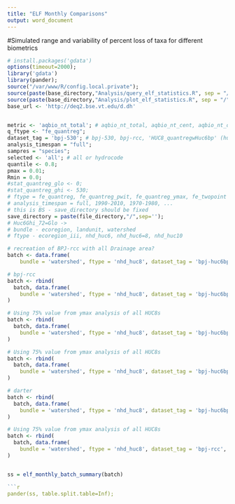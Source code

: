 ```yaml
---
title: "ELF Monthly Comparisons"
output: word_document
---
```

#Simulated range and variability of percent loss of taxa for different biometrics


```r
# install.packages('gdata')
options(timeout=2000);
library('gdata')
library(pander);
source("/var/www/R/config.local.private");
source(paste(base_directory,"Analysis/query_elf_statistics.R", sep = "/")); 
source(paste(base_directory,"Analysis/plot_elf_statistics.R", sep = "/")); 
base_url <- 'http://deq2.bse.vt.edu/d.dh'


metric <- 'aqbio_nt_total'; # aqbio_nt_total, aqbio_nt_cent, aqbio_nt_darter, aqbio_nt_benins
q_ftype <- "fe_quantreg";
dataset_tag = 'bpj-530'; # bpj-530, bpj-rcc, 'HUC8_quantregwHuc6bp' (huc 6)
analysis_timespan = "full";
sampres = "species";
selected <- 'all'; # all or hydrocode
quantile <- 0.8;
pmax = 0.01;
Rmin = 0.0;
#stat_quantreg_glo <- 0; 
#stat_quantreg_ghi <- 530; 
# ftype = fe_quantreg, fe_quantreg_pwit, fe_quantreg_ymax, fe_twopoint
# analysis_timespan = full, 1990-2010, 1970-1980, ...
# this is BS - save_directory should be fixed
save_directory = paste(file_directory,"/",sep='');
# Huc6Ghi_72=Glo ->
# bundle - ecoregion, landunit, watershed
# ftype - ecoregion_iii, nhd_huc6, nhd_huc6=8, nhd_huc10

# recreation of BPJ-rcc with all Drainage area?
batch <- data.frame(
    bundle = 'watershed', ftype = 'nhd_huc8', dataset_tag = 'bpj-huc6bp-rcc', q_ftype = 'fe_elf', metric = 'aqbio_nt_total')

# bpj-rcc
batch <- rbind(
  batch, data.frame(
    bundle = 'watershed', ftype = 'nhd_huc8', dataset_tag = 'bpj-huc6bp-minnow', q_ftype = 'fe_elf', metric = 'aqbio_nt_minnow')
)

# Using 75% value from ymax analysis of all HUC8s
batch <- rbind(
  batch, data.frame(
    bundle = 'watershed', ftype = 'nhd_huc8', dataset_tag = 'bpj-huc6bp-cent', q_ftype = 'fe_elf', metric = 'aqbio_nt_cent')
)

# Using 75% value from ymax analysis of all HUC8s
batch <- rbind(
  batch, data.frame(
    bundle = 'watershed', ftype = 'nhd_huc8', dataset_tag = 'bpj-huc6bp-benins', q_ftype = 'fe_elf', metric = 'aqbio_nt_benins')
)

# darter
batch <- rbind(
  batch, data.frame(
    bundle = 'watershed', ftype = 'nhd_huc8', dataset_tag = 'bpj-huc6bp-darter', q_ftype = 'fe_elf', metric = 'aqbio_nt_darter')
)

# Using 75% value from ymax analysis of all HUC8s
batch <- rbind(
  batch, data.frame(
    bundle = 'watershed', ftype = 'nhd_huc8', dataset_tag = 'bpj-rcc', q_ftype = 'fe_elf', metric = 'aqbio_nt_cypr_native')
)


ss = elf_monthly_batch_summary(batch)

```r
pander(ss, table.split.table=Inf);

```
